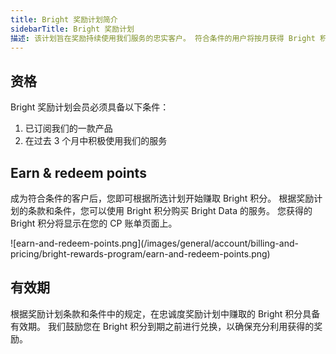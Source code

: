 ```yaml
---
title: Bright 奖励计划简介
sidebarTitle: Bright 奖励计划
描述: 该计划旨在奖励持续使用我们服务的忠实客户。 符合条件的用户将按月获得 Bright 积分，用于购买 Bright Data 服务。
---
```


## 资格

Bright 奖励计划会员必须具备以下条件：
1.	已订阅我们的一款产品
2.	在过去 3 个月中积极使用我们的服务

## Earn & redeem points
成为符合条件的客户后，您即可根据所选计划开始赚取 Bright 积分。 根据奖励计划的条款和条件，您可以使用 Bright 积分购买 Bright Data 的服务。 您获得的 Bright 积分将显示在您的 CP 账单页面上。

<Frame>
![earn-and-redeem-points.png](/images/general/account/billing-and-pricing/bright-rewards-program/earn-and-redeem-points.png)
</Frame>
 
## 有效期
根据奖励计划条款和条件中的规定，在忠诚度奖励计划中赚取的 Bright 积分具备有效期。 我们鼓励您在 Bright 积分到期之前进行兑换，以确保充分利用获得的奖励。
